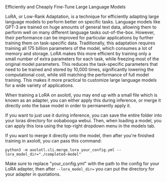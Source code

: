 <Title>LoRA</Title>
<Tagline>Efficiently and Cheaply Fine-Tune Large Language Models</Tagline>

LoRA, or Low-Rank Adaptation, is a technique for efficiently adapting large language models to perform better on specific tasks. Language models like GPT-3 are trained on huge amounts of general text data, allowing them to perform well on many different language tasks out-of-the-box. However, their performance can be improved for particular applications by further training them on task-specific data. Traditionally, this adaptation requires training all 175 billion parameters of the model, which consumes a lot of memory and storage. LoRA makes this more efficient by training only a small number of extra parameters for each task, while freezing most of the original model parameters. This reduces the task-specific parameters that need to be trained and stored by 10,000 times, significantly lowering the computational cost, while still matching the performance of full model training. This makes it more practical to customize large language models for a wide variety of applications.

When training a LoRA on axolotl, you may end up with a small file which is known as an adapter, you can either apply this during inference, or merge it directly onto the base model in order to permanently apply it.

If you want to just use it during inference, you can save the entire folder into your loras directory for oobabooga webui. Then, when loading a model, you can apply this lora using the top-right dropdown menu in the models tab.

If you want to merge it directly onto the model, then after you're finished training in axolotl, you can pass this command:

`python3 -m axolotl.cli.merge_lora your_config.yml --lora_model_dir="./completed-model"`

Make sure to replace "your_config.yml" with the path to the config for your LoRA adapter, then after `--lora_model_dir=` you can put the directory for your adapter in quotations.